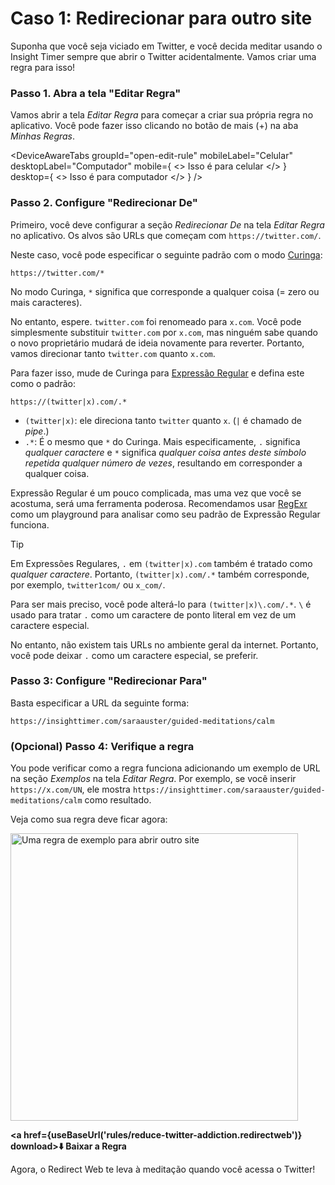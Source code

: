 
# Caso 1: Redirecionar para outro site

Suponha que você seja viciado em Twitter, e você decida meditar usando o Insight Timer sempre que abrir o Twitter acidentalmente. Vamos criar uma regra para isso!

### Passo 1. Abra a tela "Editar Regra"

Vamos abrir a tela *Editar Regra* para começar a criar sua própria regra no aplicativo. Você pode fazer isso clicando no botão de mais (+) na aba *Minhas Regras*.

<DeviceAwareTabs
  groupId="open-edit-rule"
  mobileLabel="Celular"
  desktopLabel="Computador"
  mobile={
    <>
      Isso é para celular
    </>
  }
  desktop={
    <>
      Isso é para computador
    </>
  }
/>

### Passo 2. Configure "Redirecionar De"

Primeiro, você deve configurar a seção *Redirecionar De* na tela *Editar Regra* no aplicativo. Os alvos são URLs que começam com `https://twitter.com/`.

Neste caso, você pode especificar o seguinte padrão com o modo [Curinga](rule-settings#url-pattern-wildcard):

```
https://twitter.com/*
```

No modo Curinga, `*` significa que corresponde a qualquer coisa (= zero ou mais caracteres).

No entanto, espere. `twitter.com` foi renomeado para `x.com`. Você pode simplesmente substituir `twitter.com` por `x.com`, mas ninguém sabe quando o novo proprietário mudará de ideia novamente para reverter. Portanto, vamos direcionar tanto `twitter.com` quanto `x.com`.

Para fazer isso, mude de Curinga para [Expressão Regular](rule-settings#url-pattern-regular-expression) e defina este como o padrão:

```
https://(twitter|x).com/.*
```

* `(twitter|x)`: ele direciona tanto `twitter` quanto `x`. (`|` é chamado de *pipe*.)
* `.*`: É o mesmo que `*` do Curinga. Mais especificamente, `.` significa *qualquer caractere* e `*` significa *qualquer coisa antes deste símbolo repetida qualquer número de vezes*, resultando em corresponder a qualquer coisa.

Expressão Regular é um pouco complicada, mas uma vez que você se acostuma, será uma ferramenta poderosa. Recomendamos usar [RegExr](https://regexr.com) como um playground para analisar como seu padrão de Expressão Regular funciona.

> [!TIP]
> Em Expressões Regulares, `.` em `(twitter|x).com` também é tratado como *qualquer caractere*. Portanto, `(twitter|x).com/.*` também corresponde, por exemplo, `twitter1com/` ou `x_com/`.
> 
> Para ser mais preciso, você pode alterá-lo para `(twitter|x)\.com/.*`. `\` é usado para tratar `.` como um caractere de ponto literal em vez de um caractere especial.
> 
> No entanto, não existem tais URLs no ambiente geral da internet. Portanto, você pode deixar `.` como um caractere especial, se preferir.

### Passo 3: Configure "Redirecionar Para"

Basta especificar a URL da seguinte forma:

```
https://insighttimer.com/saraauster/guided-meditations/calm
```

### (Opcional) Passo 4: Verifique a regra

You pode verificar como a regra funciona adicionando um exemplo de URL na seção *Exemplos* na tela *Editar Regra*. Por exemplo, se você inserir `https://x.com/UN`, ele mostra `https://insighttimer.com/saraauster/guided-meditations/calm` como resultado.

Veja como sua regra deve ficar agora:

<Image src={RuleCreationOpenAnotherWebsiteRulePreview} alt="Uma regra de exemplo para abrir outro site" height="460" hasRoundedCorners hasShadow />

**<a href={useBaseUrl('rules/reduce-twitter-addiction.redirectweb')} download>⬇️ Baixar a Regra</a>**

Agora, o Redirect Web te leva à meditação quando você acessa o Twitter!